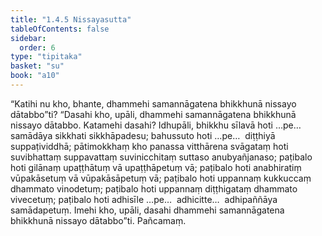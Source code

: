 ```yaml
---
title: "1.4.5 Nissayasutta"
tableOfContents: false
sidebar:
  order: 6
type: "tipitaka"
basket: "su"
book: "a10"
---
```



<DynamicBreadcrumb />

<Division number="35" book="a10">

<Paragraph number="276" book="a10">
“Katihi nu kho, bhante, dhammehi samannāgatena bhikkhunā nissayo dātabbo”ti? “Dasahi kho, upāli, dhammehi samannāgatena bhikkhunā nissayo dātabbo. Katamehi dasahi? Idhupāli, bhikkhu sīlavā hoti …pe…  samādāya sikkhati sikkhāpadesu; bahussuto hoti …pe…  diṭṭhiyā suppaṭividdhā; pātimokkhaṃ kho panassa vitthārena svāgataṃ hoti suvibhattaṃ suppavattaṃ suvinicchitaṃ suttaso anubyañjanaso; paṭibalo hoti gilānaṃ upaṭṭhātuṃ vā upaṭṭhāpetuṃ vā; paṭibalo hoti anabhiratiṃ vūpakāsetuṃ vā vūpakāsāpetuṃ vā; paṭibalo hoti uppannaṃ kukkuccaṃ dhammato vinodetuṃ; paṭibalo hoti uppannaṃ diṭṭhigataṃ dhammato vivecetuṃ; paṭibalo hoti adhisīle …pe…  adhicitte…  adhipaññāya samādapetuṃ. Imehi kho, upāli, dasahi dhammehi samannāgatena bhikkhunā nissayo dātabbo”ti.

</Paragraph>
</Division>

<Paragraph number="277" type="center" book="a10">
Pañcamaṃ.
</Paragraph>